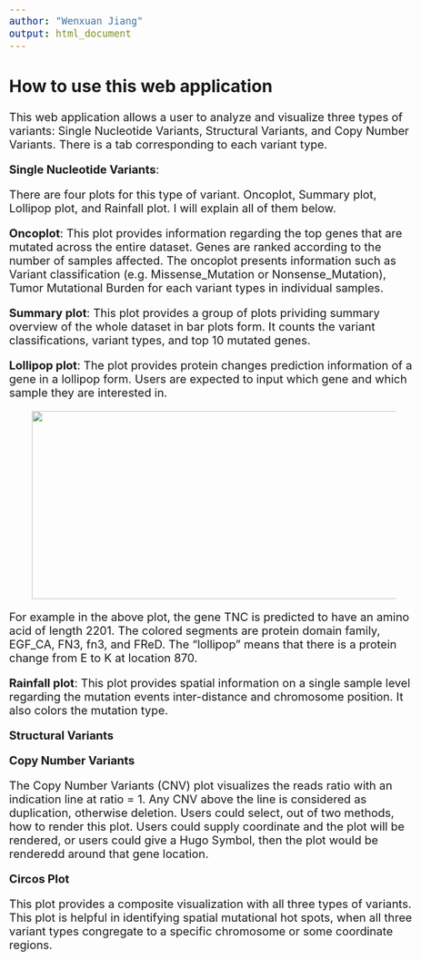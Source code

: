 ```yaml
---
author: "Wenxuan Jiang"
output: html_document
---
```


<!-- ## Circos plot -->

<!-- Four required files: -->

<!-- 1. segment data -->
<!--     - define the outmost track, or chromosome position. GRCh36, 37 and 38 are provided. -->
<!--     - three required fields: chromosome name, start position, end position -->

<!-- 2.  -->

<style type="text/css">
  body{
  font-size: 15pt;
}
</style>

## How to use this web application

This web application allows a user to analyze and visualize three types of variants: Single Nucleotide Variants, Structural Variants, and Copy Number Variants. There is a tab corresponding to each variant type. 

**Single Nucleotide Variants**:

There are four plots for this type of variant. Oncoplot, Summary plot, Lollipop plot, and Rainfall plot. I will explain all of them below.

**Oncoplot**: This plot provides information regarding the top genes that are mutated across the entire dataset. Genes are ranked according to the number of samples affected. The oncoplot presents information such as Variant classification (e.g. Missense_Mutation or Nonsense_Mutation), Tumor Mutational Burden for each variant types in individual samples.

**Summary plot**: This plot provides a group of plots prividing summary overview of the whole dataset in bar plots form. It counts the variant classifications, variant types, and top 10 mutated genes. 

**Lollipop plot**: The plot provides protein changes prediction information of a gene in a lollipop form. Users are expected to input which gene and which sample they are interested in.

<figure>
    <img src="./lollipop.png"
         width="700"
         height="330">
</figure>

For example in the above plot, the gene TNC is predicted to have an amino acid of length 2201. The colored segments are protein domain family, EGF_CA, FN3, fn3, and FReD. The "lollipop" means that there is a protein change from E to K at location 870.

**Rainfall plot**: This plot provides spatial information on a single sample level regarding the mutation events inter-distance and chromosome position. It also colors the mutation type.


**Structural Variants**

**Copy Number Variants**

The Copy Number Variants (CNV) plot visualizes the reads ratio with an indication line at ratio = 1. Any CNV above the line is considered as duplication, otherwise deletion. Users could select, out of two methods, how to render this plot. Users could supply coordinate and the plot will be rendered, or users could give a Hugo Symbol, then the plot would be renderedd around that gene location.

**Circos Plot**

This plot provides a composite visualization with all three types of variants. This plot is helpful in identifying spatial mutational hot spots, when all three variant types congregate to a specific chromosome or some coordinate regions. 